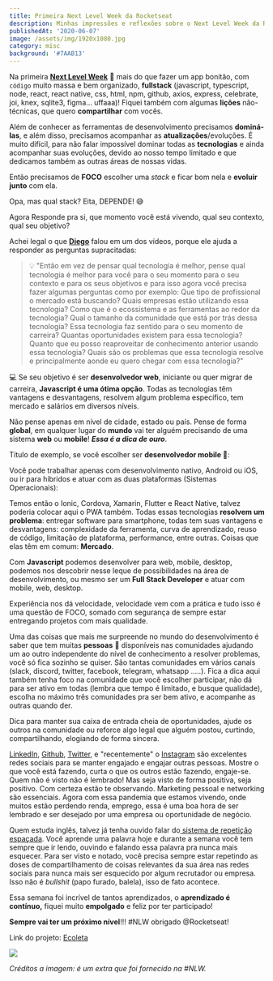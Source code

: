 ```yaml
---
title: Primeira Next Level Week da Rocketseat
description: Minhas impressões e reflexões sobre o Next Level Week da Rocketseat
publishedAt: '2020-06-07'
image: /assets/img/1920x1080.jpg
category: misc
background: '#7AAB13'
---
```

Na primeira [**Next Level Week**](https://rocketseat.com.br/) 🚀 mais do que fazer um app bonitão, com `código` muito massa e bem organizado, **fullstack** (javascript, typescript, node, react, react native, css, html, npm, github, axios, express, celebrate, joi, knex, sqlite3, figma… uffaaa)! Fiquei também com algumas **lições** não-técnicas, que quero **compartilhar** com vocês.

Além de conhecer as ferramentas de desenvolvimento precisamos **dominá-las**, e além disso, precisamos acompanhar as **atualizações**/evoluções. É muito difícil, para não falar impossível dominar todas as **tecnologias** e ainda acompanhar suas evoluções, devido ao nosso tempo limitado e que dedicamos também as outras áreas de nossas vidas.

Então precisamos de **FOCO** escolher uma _stack_ e ficar bom nela e **evoluir junto** com ela. 

Opa, mas qual stack? Eita, DEPENDE! 😅

Agora Responde pra si, que momento você está vivendo, qual seu contexto, qual seu objetivo?

Achei legal o que [**Diego**](https://blog.rocketseat.com.br/author/diego/) falou em um dos vídeos, porque ele ajuda a responder as perguntas supracitadas:

> 💡 "Então em vez de pensar qual tecnologia é melhor, pense qual tecnologia é melhor para você para o seu momento para o seu contexto e para os seus objetivos e para isso agora você precisa fazer algumas perguntas como por exemplo: Que tipo de profissional o mercado está buscando? Quais empresas estão utilizando essa tecnologia? Como que é o ecossistema e as ferramentas ao redor da tecnologia? Qual o tamanho da comunidade que está por trás dessa tecnologia? Essa tecnologia faz sentido para o seu momento de carreira? Quantas oportunidades existem para essa tecnologia? Quanto que eu posso reaproveitar de conhecimento anterior usando essa tecnologia? Quais são os problemas que essa tecnologia resolve e principalmente aonde eu quero chegar com essa tecnologia?"

💻  Se seu objetivo é ser **desenvolvedor web**, iniciante ou quer migrar de carreira, **Javascript é uma ótima opção**. Todas as tecnologias têm vantagens e desvantagens, resolvem algum problema específico, tem mercado e salários em diversos níveis.

Não pense apenas em nível de cidade, estado ou país. Pense de forma **global**, em qualquer lugar do **mundo** vai ter alguém precisando de uma sistema **web** ou **mobile**! **_Essa é a dica de ouro_**. 

Título de exemplo, se você escolher ser **desenvolvedor mobile 📱**:

Você pode trabalhar apenas com desenvolvimento nativo,  Android ou iOS, ou ir para híbridos e atuar com as duas plataformas (Sistemas Operacionais):

Temos então o Ionic, Cordova, Xamarin, Flutter e React Native, talvez poderia colocar aqui o PWA também. Todas essas tecnologias **resolvem um problema**: entregar software para smartphone, todas tem suas vantagens e desvantagens: complexidade da ferramenta, curva de aprendizado, reuso de código, limitação de plataforma, performance, entre outras. Coisas que elas têm em comum: **Mercado**.

Com **Javascript**  podemos desenvolver para web, mobile, desktop,  podemos nos descobrir nesse leque de possibilidades na área de desenvolvimento, ou mesmo ser um **Full Stack Developer** e atuar com mobile, web, desktop.

Experiência nos dá velocidade, velocidade vem com a prática e tudo isso é uma questão de FOCO, somado com segurança de sempre estar entregando projetos com mais qualidade. 

Uma das coisas que mais me surpreende no mundo do desenvolvimento é saber que tem muitas **pessoas** 🙋 disponíveis nas comunidades ajudando um ao outro independente do nível de conhecimento a resolver problemas, você só fica sozinho se quiser. São tantas comunidades em vários canais (slack, discord, twitter, facebook, telegram, whatsapp …..). Fica a dica aqui também tenha foco na comunidade que você escolher participar, não dá para ser ativo em todas (lembra que tempo é limitado, e busque qualidade), escolha no máximo três comunidades pra ser bem ativo, e acompanhe as outras quando der.

Dica para manter sua caixa de entrada cheia de oportunidades, ajude os outros na comunidade ou reforce algo legal que alguém postou, curtindo, compartilhando, elogiando de forma sincera.

[LinkedIn](https://www.linkedin.com/in/tgmarinho/), [Github](https://github.com/tgmarinho), [Twitter](https://twitter.com/tgmarinho), e "recentemente" o [Instagram](https://www.instagram.com/rocketseat_oficial/) são excelentes redes sociais para se manter engajado e engajar outras pessoas. Mostre o que você está fazendo, curta o que os outros estão fazendo, engaje-se. Quem não é visto não é lembrado! Mas seja visto de forma positiva, seja positivo. Com certeza estão te observando. Marketing pessoal e networking são essenciais. Agora com essa pandemia que estamos vivendo, onde muitos estão perdendo renda, emprego, essa é uma boa hora de ser lembrado e ser desejado por uma empresa ou oportunidade de negócio.

Quem estuda inglês, talvez já tenha ouvido falar do[ sistema de repetição espaçada](https://aprendafalaringles.com.br/sistema-de-repeticao-espacada/#:~:text=O%20sistema%20de%20repeti%C3%A7%C3%A3o%20espa%C3%A7ada,esque%C3%A7a%20do%20que%20foi%20aprendido.). Você aprende uma palavra hoje e durante a semana você tem sempre que ir lendo, ouvindo e falando essa palavra pra nunca mais esquecer. Para ser visto e notado, você precisa sempre estar repetindo as doses de compartilhamento de coisas relevantes da sua área nas redes sociais para nunca mais ser esquecido por algum recrutador ou empresa. Isso não é _bullshit_ (papo furado, balela), isso de fato acontece.

Essa semana foi incrível de tantos aprendizados, o **aprendizado é contínuo,** fiquei muito **empolgado** e feliz por ter participado! 

**Sempre vai ter um próximo nível**!!! #NLW obrigado @Rocketseat!

Link do projeto: [Ecoleta](https://github.com/tgmarinho/Ecoleta)

![](/assets/img/banner.png)

_Créditos a imagem: é um extra que foi fornecido na #NLW._

